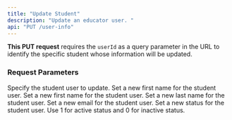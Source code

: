 ```yaml
---
title: "Update Student"
description: "Update an educator user. "
api: "PUT /user-info"
---
```


**This PUT request** requires the `userId` as a query parameter in the URL to identify the specific student whose information will be updated.

### Request Parameters

<ParamField query="userId" type="string">
  Specify the student user to update.
</ParamField>

<ParamField body="firstName" type="string">
  Set a new first name for the student user.
</ParamField>

<ParamField body="firstName" type="string">
  Set a new first name for the student user.
</ParamField>

<ParamField body="lastName" type="string">
  Set a new last name for the student user.
</ParamField>

<ParamField body="email" type="string">
  Set a new email for the student user.
</ParamField>

<ParamField body="status" type="number">
  Set a new status for the student user. Use 1 for active status and 0 for inactive status.
</ParamField>